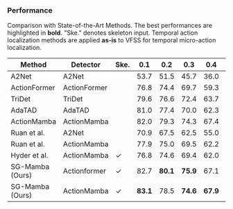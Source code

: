 ### Performance

Comparison with State-of-the-Art Methods.
The best performances are highlighted in **bold**.
"Ske." denotes skeleton input. Temporal action localization methods are applied **as-is** to VFSS for temporal micro-action localization.

| Method            | Detector     | Ske. | 0.1      | 0.2      | 0.3      | 0.4      | 0.5      | 0.6      | 0.7      | Avg.     |
| ----------------- | ------------ | ---- | -------- | -------- | -------- | -------- | -------- | -------- | -------- | -------- |
| A2Net             | A2Net        |      | 53.7     | 51.5     | 45.7     | 36.0     | 22.4     | 10.6     | 3.5      | 31.9     |
| ActionFormer      | ActionFormer |      | 76.8     | 74.4     | 69.7     | 59.3     | 48.8     | 38.5     | 24.6     | 56.0     |
| TriDet            | TriDet       |      | 79.6     | 76.6     | 72.4     | 63.7     | 53.1     | 40.9     | 26.2     | 58.9     |
| AdaTAD            | AdaTAD       |      | 81.0     | 77.4     | 70.0     | 62.3     | 54.4     | 42.1     | 24.8     | 58.9     |
| ActionMamba       | ActionMamba  |      | 82.0     | 79.3     | 74.3     | 67.4     | 53.1     | 37.1     | 19.9     | 59.0     |
| Ruan et al.       | A2Net        |      | 70.9     | 67.5     | 62.5     | 55.0     | 46.1     | 31.6     | 15.8     | 49.9     |
| Ruan et al.       | ActionMamba  |      | 77.9     | 75.0     | 69.5     | 62.2     | 54.8     | 45.2     | 28.9     | 59.1     |
| Hyder et al.      | ActionMamba  | ✓    | 76.8     | 74.6     | 69.4     | 62.0     | 56.2     | 45.2     | 30.8     | 59.3     |
| SG-Mamba (Ours)   | Actionformer | ✓    | 82.7     | **80.1** | **75.9** | 67.1 | 58.4 | 49.2 | 33.5 | 63.8 |
| SG-Mamba (Ours)   | ActionMamba  | ✓    | **83.1**   | 78.5     | **74.6**   | **67.9**   | **59.0**   | **50.0**   | **37.2**   | **64.3**   |
